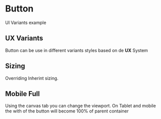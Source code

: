 
# Button

UI Variants example

<Preview>
  <Story id="components-button--example" />
</Preview>
<Props of={Button} />

## UX Variants

Button can be use in different variants styles based on de **UX** System

<Preview>
  <Story id="components-button--variants" />
</Preview>

## Sizing

Overriding Inherint sizing.

<Preview>
  <Story id="components-button--sizes" />
</Preview>

## Mobile Full

Using the canvas tab you can change the viewport. On Tablet and mobile the with of the button will become 100% of parent container

<Preview>
  <Story id="components-button--mobile-full" />
</Preview>

